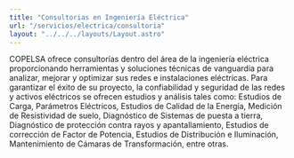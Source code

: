 ```yaml
---
title: "Consultorias en Ingeniería Eléctrica"
url: "/servicios/electrica/consultoria"
layout: "../../../layouts/Layout.astro"
---
```



<Cover title={frontmatter.title}/>
<Section img={imagen}>
<p slot="left">
COPELSA ofrece consultorías dentro del área de la ingeniería eléctrica proporcionando herramientas y soluciones técnicas de vanguardia para analizar, mejorar y optimizar sus redes e instalaciones eléctricas. Para garantizar el éxito de su proyecto, la confiabilidad y seguridad de las redes y activos eléctricos se ofrecen estudios y análisis tales como: Estudios de Carga, Parámetros Eléctricos, Estudios de Calidad de la Energía, Medición de Resistividad de suelo, Diagnóstico de Sistemas de puesta a tierra, Diagnóstico de protección contra rayos y apantallamiento, Estudios de corrección de Factor de Potencia, Estudios de Distribución e Iluminación, Mantenimiento de Cámaras de Transformación, entre otras.
</p>
</Section>
